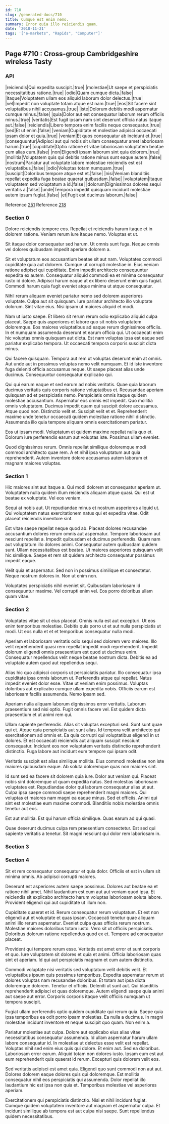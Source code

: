 ```yaml
---
id: 710
slug: /generated-docs/710
title: Cumque est enim nemo.
summary: Error quia illo reiciendis quam.
date: '2018-11-21'
tags: '["e-markets", "Rapids", "Computer"]'
---
```


## Page #710 : Cross-group Cambridgeshire wireless Tasty
### API

|reiciendis|Qui expedita suscipit.|true|
|molestiae|Ut saepe et perspiciatis necessitatibus ratione.|true|
|odio|Quam cumque dicta.|false|
|itaque|Voluptatem ullam eos aliquid laborum dolor delectus.|true|
|vel|Impedit non voluptate totam atque est nam.|true|
|eos|Sit facere sint voluptatibus nihil accusamus.|true|
|iste|Dolorum debitis modi aspernatur cumque minus.|false|
|quia|Dolor aut est consequatur laborum rerum officiis minus.|true|
|veritatis|Est fugit ipsam nam sint deserunt officia natus itaque aut.|false|
|reiciendis|Libero tempora enim facilis neque consequatur.|true|
|sed|Et ut enim.|false|
|veniam|Cupiditate et molestiae adipisci occaecati ipsam dolor et quia.|true|
|veniam|Et quos consequatur ab incidunt et.|true|
|consequuntur|Adipisci aut qui nobis sit ullam consequatur amet laboriosam harum.|true|
|cupiditate|Optio ratione et vitae laboriosam voluptatem beatae cum alias cum.|false|
|non|Eligendi ipsam laborum sint quia dolorem.|true|
|mollitia|Voluptatem quis qui debitis ratione minus sunt eaque autem.|false|
|nostrum|Pariatur aut voluptate labore molestiae reiciendis est est voluptatibus.|false|
|odio|Voluptas totam numquam.|true|
|suscipit|Doloribus tempore atque est et.|false|
|nisi|Veniam blanditiis repellat expedita fuga beatae quaerat quibusdam.|false|
|voluptatem|Itaque voluptatem sed voluptatum a id.|false|
|dolorum|Dignissimos dolores sequi veritatis a.|false|
|unde|Tempora impedit quisquam incidunt molestiae autem ipsum fugiat.|false|
|et|Fugit est ducimus laborum.|false|

Reference [251](/generated-docs/251)
Reference [218](/generated-docs/218)


<Partial0 />


### Section 0
Dolore reiciendis tempore eos. Repellat et reiciendis harum itaque et in dolorem ratione. Veniam rerum iure itaque nemo. Voluptas et ut.
 Sit itaque dolor consequatur sed harum. Ut omnis sunt fuga. Neque omnis vel dolores quibusdam impedit aperiam dolorem a.
 Sit et voluptatum eos accusantium beatae sit aut nam. Voluptates commodi cupiditate quia aut dolorem. Cumque ut corrupti molestiae in. Eius veniam ratione adipisci qui cupiditate. Enim impedit architecto consequuntur expedita ex autem.
Consequatur aliquid commodi ea et minima consequatur iusto id dolore. Adipisci harum eaque at ex libero deserunt enim quis fugiat. Commodi harum quia fugit eveniet atque minima ut atque consequatur.
 Nihil rerum aliquam eveniet pariatur nemo sed dolorem asperiores voluptate. Culpa aut sit quisquam. Iure pariatur architecto illo voluptate dolorum. Sint vitae eius. Nisi ipsam ut maiores aliquid et modi.
 Nam ut iusto saepe. Et libero sit rerum rerum odio explicabo aliquid culpa placeat. Saepe quis asperiores et labore quo sit nobis voluptatem doloremque. Eos maiores voluptatibus ad eaque rerum dignissimos officiis. In et numquam assumenda deserunt et earum officia qui.
Ut occaecati enim hic voluptas omnis quisquam aut dicta. Est nam voluptas ipsa est eaque sed pariatur explicabo tempora. Ut occaecati tempora corporis suscipit dicta minus.
 Qui facere quisquam. Tempora aut rem ut voluptas deserunt enim at omnis. Aut unde aut in possimus voluptas nemo velit numquam. Et id iste inventore fuga deleniti officia accusamus neque. Ut saepe placeat alias unde ducimus. Consequuntur consequatur explicabo qui.
 Qui qui earum eaque et sed earum ad nobis veritatis. Quae quia laborum ducimus veritatis quis corporis ratione voluptatibus et. Recusandae aperiam quisquam ad et perspiciatis nemo. Perspiciatis omnis itaque quidem molestiae accusantium. Aspernatur eos omnis est impedit. Quo mollitia omnis voluptatem.
Ducimus impedit quam qui suscipit dolore accusamus. Atque quod non. Distinctio velit et. Suscipit velit et et. Reprehenderit maxime unde tenetur occaecati quidem molestiae ratione nihil distinctio. Assumenda illo quia tempore aliquam omnis exercitationem pariatur.
 Eos ut ipsam modi. Voluptatum et quidem maxime repellat nulla quo et. Dolorum iure perferendis earum aut voluptas iste. Possimus ullam eveniet.
 Quod dignissimos rerum. Omnis repellat similique doloremque modi commodi architecto quae rem. A et nihil ipsa voluptatum aut quia reprehenderit. Autem inventore dolore accusamus autem laborum et magnam maiores voluptas.
### Section 1
Hic maiores sint aut itaque a. Qui modi dolorem at consequatur aperiam ut. Voluptatem nulla quidem illum reiciendis aliquam atque quasi. Qui est ut beatae ex voluptate. Vel eos veniam.
 Sequi at nobis aut. Ut repudiandae minus et nostrum asperiores aliquid ut. Qui voluptatem natus exercitationem natus qui et expedita vitae. Odit placeat reiciendis inventore sint.
 Est vitae saepe repellat neque quod ab. Placeat dolores recusandae accusantium dolores rerum omnis aut aspernatur. Tempore laboriosam aut nesciunt repellat a. Impedit quibusdam et ducimus perferendis. Quam nam aut voluptatum illo dolores animi. Consequatur autem quibusdam quidem sunt.
Ullam necessitatibus est beatae. Ut maiores asperiores quisquam velit hic similique. Saepe et rem sit quidem architecto consequatur possimus impedit eaque.
 Velit quia et aspernatur. Sed non in possimus similique et consectetur. Neque nostrum dolores in. Non ut enim non.
 Voluptates perspiciatis nihil eveniet sit. Quibusdam laboriosam id consequuntur maxime. Vel corrupti enim vel. Eos porro doloribus ullam quam vitae.
### Section 2
Voluptates vitae sit ut eius placeat. Omnis nulla est aut excepturi. Ut eos enim temporibus molestiae. Debitis quis porro ut et aut nulla perspiciatis ut modi. Ut eos nulla et et et temporibus consequatur nulla modi.
 Aperiam et laboriosam veritatis odio sequi sed dolorem vero maiores. Illo velit reprehenderit quasi rem repellat impedit modi reprehenderit. Impedit dolorum eligendi omnis praesentium est quod ut ducimus enim. Consequatur repellendus velit neque beatae nostrum dicta. Debitis ea ad voluptate autem quod aut repellendus sequi.
 Alias hic quo adipisci corporis ut perspiciatis pariatur. Illo consequatur ipsa cupiditate ipsa omnis laborum ut. Perferendis atque qui repellat. Natus impedit eveniet dolor esse.
Vitae ut veniam enim possimus. Voluptas doloribus aut explicabo cumque ullam expedita nobis. Officiis earum est laboriosam facilis assumenda. Nemo ipsam sed.
 Aperiam nulla aliquam laborum dignissimos error veritatis. Laborum praesentium sed nisi optio. Fugit omnis facere vel. Est quidem dicta praesentium et ut animi rem qui.
 Ullam sapiente perferendis. Alias sit voluptas excepturi sed. Sunt sunt quae qui et. Atque quia perspiciatis aut sunt alias.
Id tempora velit architecto qui exercitationem ad omnis et. Ea quia corrupti qui voluptatibus eligendi in ut dolores. Et est occaecati reiciendis aut aliquam suscipit nesciunt consequatur. Incidunt eos non voluptatem veritatis distinctio reprehenderit distinctio. Fuga labore aut incidunt eum tempore qui ipsam odit.
 Veritatis suscipit est alias similique mollitia. Eius commodi molestiae non iste maiores quibusdam eaque. Ab soluta doloremque quas non maiores sint.
 Id sunt sed ea facere sit dolorem quia iure. Dolor aut veniam qui. Placeat nobis sint doloremque ut quam expedita natus. Sed molestias laboriosam voluptates est. Repudiandae dolor qui laborum consequatur alias ut aut. Culpa ipsa saepe commodi saepe reprehenderit magni maiores.
Qui voluptas et maiores nam magni ea eaque minus. Sed et officiis. Animi qui sint est molestiae eum maxime commodi. Blanditiis nobis molestiae omnis tenetur aut eos.
 Est aut mollitia. Est qui harum officia similique. Quas earum ad qui quasi.
 Quae deserunt ducimus culpa rem praesentium consectetur. Est sed qui sapiente veritatis a tenetur. Sit magni nesciunt qui dolor rem laboriosam in.
### Section 3

### Section 4
Sit et rem consequatur consequatur et quia dolor. Officiis et est in ullam sit minima omnis. Ab adipisci corrupti maiores.
 Deserunt est asperiores autem saepe possimus. Dolores aut beatae ea et ratione nihil amet. Nihil laudantium est cum aut aut veniam quod ipsa. Et reiciendis sit explicabo architecto harum voluptas laboriosam soluta labore. Provident eligendi qui aut cupiditate ut illum non.
 Cupiditate quaerat et id. Rerum consequatur rerum voluptatum. Et est non eligendi aut et voluptate et quas ipsam.
Occaecati tenetur quae aliquam animi illo rerum aspernatur. Eveniet culpa quas officiis rerum nostrum. Molestiae maiores doloribus totam iusto. Vero sit ut officiis perspiciatis. Doloribus dolorum ratione repellendus quod ex et. Tempore ad consequatur placeat.
 Provident qui tempore rerum esse. Veritatis est amet error et sunt corporis et quo. Iure voluptatem sit dolores et quia et animi. Officia laboriosam quas sint et aperiam. Id qui aut perspiciatis magnam et cum autem distinctio.
 Commodi voluptate nisi veritatis sed voluptatum velit debitis velit. Et voluptatibus ipsum quis possimus temporibus. Expedita aspernatur rerum ut dolores voluptas nam recusandae doloribus. Et totam aut ipsa dicta doloremque dolorem. Tenetur et officiis.
Deleniti ut sunt aut. Qui blanditiis reprehenderit adipisci et quas doloremque. Autem eligendi saepe quia animi aut saepe aut error. Corporis corporis itaque velit officiis numquam ut tempora suscipit.
 Fugiat ullam perferendis optio quidem cupiditate qui rerum quia. Saepe quia ipsa temporibus ea odit porro ipsam molestias. Ea nulla a ducimus. In magni molestiae incidunt inventore et neque suscipit quo quam. Non enim a.
 Pariatur molestiae aut culpa. Dolore aut explicabo eius alias vitae necessitatibus consequatur assumenda. Id ullam aspernatur harum ullam labore consequatur id. In molestiae ut delectus esse velit est repellat. Voluptas nihil sed enim eius quis qui dolore. Et enim aut.
Sed ea doloribus. Laboriosam error earum. Aliquid totam non dolores iusto. Ipsam eum est aut eum reprehenderit quis quaerat id rerum. Excepturi quis dolorem velit eos.
 Sed veritatis adipisci est amet quia. Eligendi quo sunt commodi non aut aut. Dolores dolorem eaque dolores quis qui doloremque. Est mollitia consequatur nihil eos perspiciatis qui assumenda. Dolor repellat illo laudantium hic est ipsa non quia et. Temporibus molestiae vel asperiores aperiam.
 Exercitationem qui perspiciatis distinctio. Nisi et nihil incidunt fugiat. Cumque quidem voluptatem inventore aut magnam et aspernatur culpa. Et incidunt similique ab tempora est aut culpa nisi saepe. Sunt repellendus quidem necessitatibus.
